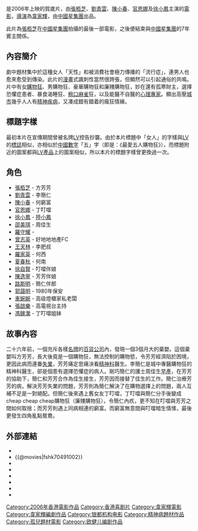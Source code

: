 {{Infobox Film
| name              = 最愛女人購物狂
| original_name      = ''{{lang|en|The Shopaholics}}''
| image            = The Shopaholics DVD cover.jpg
| caption            = 電影《最愛女人購物狂》DVD封面
| director           = [[韋家輝|韋家輝]]
| producer_2         = 馮志偉、黎世華
| producer           = [[韋家輝|韋家輝]]、楊英
| writer             = [[韋家輝|韋家輝]]、歐健兒
| starring           = [[張栢芝|張栢芝]]<br>[[劉青雲|劉青雲]]<br />[[陳小春|陳小春]]<br />[[官恩娜|官恩娜]]<br />[[徐小鳳|徐小鳳]]
| music              = [[韋啟良|韋啟良]]
| cinematography     = [[黃永恆|黃永恆]]
| editing            = [[麥子善|麥子善]]
| studio             = [[一百年電影有限公司|一百年電影有限公司]]<br>[[銀都機構有限公司|銀都機構有限公司]]
| distributor        = [[中國星集團|中國星集團]]
| released           = {{SIN}}：{{film date|2006|1|19}}<br>{{HK}}：{{film date|2006|1|20}}<br>{{TWN}}：{{film date|2006|2|24}}
| rate               = 
| runtime            = 92 分鐘
| country            = {{香港電影產地}}
| language           = 粵語
| imdb_id        = tt0340047
| gross          =
| preceded_by        = 
}}

{{engname|《最愛女人購物狂》|''The Shopaholics''}}是2006年上映的賀歲片，由[[張栢芝|張栢芝]]、[[劉青雲|劉青雲]]、[[陳小春|陳小春]]、[[官恩娜|官恩娜]]及[[徐小鳳|徐小鳳]]主演的[[電影|電影]]，[[導演|導演]]為[[韋家輝|韋家輝]]，由[[中國星集團|中國星集團]]出品。

此片為[[張栢芝|張栢芝]]在[[中國星集團|中國星集團]]拍攝的最後一部電影，之後便結束與[[中國星集團|中國星集團]]的7年賓主關係。

== 內容簡介 ==
劇中題材集中於這種女人「天性」和被消費社會極力傳播的「流行症」，連男人也愈來愈受到傳染。此片的[[漫畫|漫畫]]式諷刺性當然很誇張，但顯然可以引起通俗的共鳴。片中有女[[購物狂|購物狂]]、男購物狂、豪華購物狂和廉賤購物狂，妙在還有孤寒財主，選擇恐懼症患者、暴食渴睡狂、[[粗口|粗口]][[麻將|麻雀]]狂，以及能醫不自醫的[[心理專家|心理專家]]。顯出高壓[[城市|城市]]幾乎人人有[[精神疾病|精神疾病]]，又凑成錯有錯着的瘋狂情緣。

==標題字樣==
最初本片在宣傳期間曾被名牌[[路易·威登|LV]]控告抄襲。由於本片標題中「女人」的字樣與[[路易·威登|LV]]的[[標誌|標誌]]相似，亦相似於[[中國數字|中國數字]]「五」字（即是：《最愛五人購物狂》），而標題附近的圖案都與[[路易·威登|LV]][[產品|產品]]上的圖案相似，所以本片的標題字樣曾更換過一次。

==角色==
* [[張栢芝|張栢芝]] - 方芳芳
* [[劉青雲|劉青雲]] - 李簡仁
* [[陳小春|陳小春]] - 何窮富
* [[官恩娜|官恩娜]] - 丁叮噹
* [[徐小鳳|徐小鳳]] - [[陸小鳳|陸小鳳]]
* [[邵美琪|邵美琪]] - 周佳生
* [[羅守耀|羅守耀]] - 
* [[曾志英|曾志英]] - 好地地地產FC
* [[王天林|王天林]] - 李肥叔
* [[羅家英|羅家英]] - 何西
* [[夏春秋|夏春秋]] - 何南
* [[徐自賢|徐自賢]] - 叮噹伴娘
* [[陳逸寧|陳逸寧]] - 芳芳伴娘
* [[路斯明|路斯明]] - 簡仁伴郎
* [[郭藹明|郭藹明]] - 1980年保安
* [[車婉婉|車婉婉]] - 高级燈櫃家私老闆
* [[張啟樂|張啟樂]] - 高電視台主持
* [[馮鎵瀠|馮鎵瀠]] - 丁叮噹姐妹

==故事內容==
二十六年前，一個充斥各樣[[名牌|名牌]]的[[百貨公司|百貨公司]]內，發現一個3個月大的棄嬰。這個棄嬰叫方芳芳，長大後竟是一個購物狂，無法控制的購物慾，令芳芳經濟陷於困境，更因此病而連番[[失業|失業]]，芳芳痛定思痛決看[[精神科|精神科]]醫生。李簡仁是城中專醫購物狂的精神科醫生，卻是個患有選擇恐懼症的病人。剛巧簡仁的護士周佳生[[早產|早產]]，在芳芳的協助下，簡仁和芳芳合作為佳生接生，芳芳因而接替了佳生的工作。簡仁治療芳芳的病，解決芳芳失業的問題，芳芳則為簡仁解決了在購物選擇上的問題，兩人互補不足是一對絕配。但簡仁後來遇上舊女友丁叮噹，丁叮噹與簡仁分手後變成cheap cheap cheap購物狂（廉賤購物狂），令簡仁內疚，更不知在叮噹與芳芳之間如何取捨；而芳芳則遇上同病相連的窮富。而窮富無意間與叮噹暗生情愫，最後更發生四角亂點鴛鴦。

==外部連結==
*{{Yahoomovie id|1596}}
*{{@movies|fshk70491002}}
*{{hkmdb title|11293}}
*{{Mtime|40819}}
*{{douban}}
*{{rotten-tomatoes|shopaholics}}
*{{Amg movie|348164}}
*{{imdb title|0491002}}

{{韋家輝}}
{{劉青雲}}

[[Category:2006年香港電影作品|Category:2006年香港電影作品]]
[[Category:香港喜剧片|Category:香港喜剧片]]
[[Category:韋家輝電影|Category:韋家輝電影]]
[[Category:韋家輝編劇作品|Category:韋家輝編劇作品]]
[[Category:银都机构电影|Category:银都机构电影]]
[[Category:精神病題材作品|Category:精神病題材作品]]
[[Category:孤兒題材電影|Category:孤兒題材電影]]
[[Category:欧健儿编剧作品|Category:欧健儿编剧作品]]